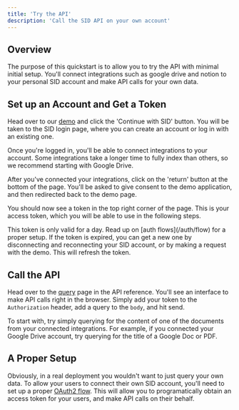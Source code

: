 ```yaml
---
title: 'Try the API'
description: 'Call the SID API on your own account'
---
```

## Overview
The purpose of this quickstart is to allow you to try the API with minimal initial setup.
You'll connect integrations such as google drive and notion to your personal SID account and make API calls for your own data.

## Set up an Account and Get a Token
Head over to our [demo](https://demo.sid.ai) and click the 'Continue with SID' button.
You will be taken to the SID login page, where you can create an account or log in with an existing one.

Once you're logged in, you'll be able to connect integrations to your account.
Some integrations take a longer time to fully index than others, so we recommend starting with Google Drive.

After you've connected your integrations, click on the 'return' button at the bottom of the page.
You'll be asked to give consent to the demo application, and then redirected back to the demo page.

You should now see a token in the top right corner of the page.
This is your access token, which you will be able to use in the following steps.

<Info>
This token is only valid for a day. Read up on [auth flows](/auth/flow) for a proper setup.
</Info>
<Info>
If the token is expired, you can get a new one by disconnecting and reconnecting your SID account,
or by making a request with the demo. This will refresh the token.
</Info>

## Call the API
Head over to the [query](/api-reference/endpoint/query) page in the API reference. 
You'll see an interface to make API calls right in the browser. 
Simply add your token to the `Authorization` header, add a query to the `body`, and hit send.

To start with, try simply querying for the content of one of the documents from your connected integrations.
For example, if you connected your Google Drive account, try querying for the title of a Google Doc or PDF.

## A Proper Setup
Obviously, in a real deployment you wouldn't want to just query your own data.
To allow your users to connect their own SID account, you'll need to set up a proper [OAuth2 flow](/auth/flow).
This will allow you to programatically obtain an access token for your users, and make API calls on their behalf.
